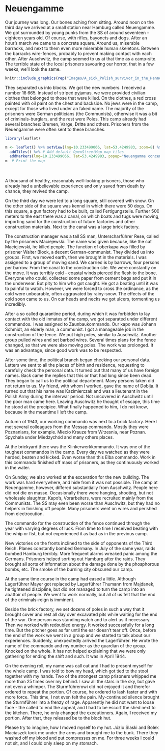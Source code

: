 # Neuengamme {#neuengamme}

Our journey was long. Our bones aching from sitting. Around noon on the third day we arrived at a small station near Hamburg called Neuengamme. We got surrounded by young punks from the SS of around seventeen - eighteen years old. Of course, with rifles, bayonets and dogs. After an hour's march we came to a concrete square. Around us, miserable barracks, and next to them even more miserable human skeletons. Between the barracks wire-fences, probably to prevent making contact with each other. After Auschwitz, the camp seemed to us at that time as a camp-site. The terrible state of the local prisoners savouring our horror, that in a few weeks, we'll look the same.

```r
knitr::include_graphics(rep("Images/A_sick_Polish_survivor_in_the_Hannover-Ahlem_concentration_camp_receives_medicine_from_a_German_Red_Cross_worker.jpg", 1))
```

They separated us into blocks. We got the new numbers. I received a number 18 665. Instead of striped pyjamas, we were provided civilian clothes that belonged to those that were killed. On the clothes, a red cross painted with oil paint on the chest and backside. No jews were in the camp, except for those who lived under an faked name. The majority of the prisoners were German politicians (the Communists), otherwise it was a bit of criminals-burglars, and the rest were Poles. This camp already had several branches: Bremen, Varge, Dritte and others. Prisoners from the Neuengamme were often sent to these branches.

```r
library(leaflet)

m <- leaflet() %>% setView(lng=10.233499066, lat=53.4249983, zoom=8) %>%
  addTiles() %>% # Add default OpenStreetMap map tiles
  addMarkers(lng=10.233499066, lat=53.4249983, popup="Neuengamme concentration camp")
m  # Print the map
```

<br>
<br>
A thousand of healthy, reasonably well-looking prisoners, those who already had a unbelievable experience and only saved from death by chance, they revived the camp.

On the third day we were led to a long square, still covered with snow. On the other side of the square was kennel in which there were 50 dogs. On this square, a gun factory had to be built, called Fertigungstelle. Further 500 meters to the east there was a canal, on which boats and tugs were moving, importing sand for the construction of future factories and other construction materials. Next to the canal was a large brick factory.

The construction manager was a tall SS man, Unterscharführer Rese, called by the prisoners Maciejewski. The name was given because, like the cat Maciejewski, he killed people. The function of oberkapa was filled by prisoner Walter Block, a decent German-communist. They divided us into groups. First, we moved earth, then we brought in the materials. I was assigned to a group of moving sand. We carried is by barrows, four persons per barrow. From the canal to the construction site. We were constantly on the move. It was terribly cold - coastal winds pierced the flesh to the bone. Everyone who could, collected some paper from cement bags and put it in the underwear. But pity to him who got caught. He got a beating until it was to painful to watch. However, we were forced to cross the ordinance, as the cold were unbearable, often aggravated by rainy-snow. The effects of the cold soon came to us. On our heads and necks we got ulcers, tormenting us incredibly.

After a so called quarantine period, during which it was forbidden to lay contact with the old inmates of the camp, we got separated under different commandos. I was assigned to Zaunbaukommando. Our kapo was Johann Schmidt, an elderly man, a communist. I got a manageable job in the construction of the fence. We put high poles, similar to Auschwitz. Another group pulled wires and set barbed wires. Several times plans for the fence changed, so that we were also moving poles. The work was prolonged. It was an advantage, since good work was to be respected.

After some time, the political branch began checking our personal data. Letters we sent to all the places of birth and residence, requesting to carefully check the personal data. It turned out that many of us have foreign names. Back came the replies that this or that had long since been dead. They began to call us to the political department. Many persons taken did not return to us. My friend, with whom I worked, gave the name of Dobija. It turned out that his name was Kazimierczak and was a lieutenant in the Polish Army during the interwar period. Not uncovered in Auschwitz until the poor man came here. Leaving Auschwitz he thought of escape, this time he stood at the precipice. What finally happened to him, I do not know, because in the meantime I left the camp.

Autumn of 1943, our working commando was next to a brick factory. Here I met several colleagues from the Messap commando. Mostly they were Poznanians, for example. Miecio Krauze from Wrzesnia, near Poznan. Spychała under Miedzychód and many others places.

At the brickyard there was the Klinkerwerkkommando. It was one of the toughest commandos in the camp. Every day we watched as they were herded, beaten and kicked. Even worse than this Elba commando. Work in this commando finished off mass of prisoners, as they continuously worked in the water.

On Sunday, we also worked at the excavation for the new building. The work was hard everywhere, and hide from it was not possible. The camp at Neuengamme, however, differed substantially from Auschwitz. People here did not die en masse. Occasionally there were hanging, shooting, but not wholesale slaughter. Kapo's, Vorarbeiters, were recruited mainly from the Communists. The SS may even been worse than Auschwitz, but they had no helpers in finishing off people. Many prisoners went on wires and perished from electrocution.

The commando for the construction of the fence continued through the year with varying degrees of luck. From time to time I received beating with the whip or fist, but not experienced it as bad as in the previous camp. 

New victories on the fronts inclined to the side of opponents of the Third Reich. Planes constantly bombed Germany. In July of the same year, raids bombed Hamburg terribly. More frequent alarms wreaked panic among the Germans. Prisoners helped sorting out Hamburg after the raids. They brought all sorts of information about the damage done by the phosphorous bombs, etc. The smoke of the burning city obscured our camp.

At the same time course in the camp had eased a little. Although Lagerführer Mayer got replaced by Lagerführer Thumann from Majdanek, he tightened discipline, but did not managed to turn the camp into an abattoir of people. We went to work normally, but all of us felt that the end of the criminals-reign is imminent.

Beside the brick factory, we set dozens of poles in such a way that it brought cover and rest all day over excavated pits while waiting for the end of the war. One person was standing watch and to alert us if necessary. Then we worked with redoubled energy. It worked successfully for a long time. But the pitcher goes as far until the ear doesn’t tear off. Once, before the end of the work we went in a group and we started to talk about our experiences. Suddenly, unexpectedly arrived the Lagerführer. He wrote the name of the commando and my number as the guardian of the group. Knocked on the whole. It has not helped explaining that we were only gathering for ending the shift and such. It was in April 1944.

On the evening roll, my name was call out and I had to present myself for the whole camp. I was told to bow my head, which got tied to the stool together with my hands. Two of the strongest camp prisoners whipped me more than 25 times over my behind. I saw all the stars in the sky, but gave not even a whimper. The Sturmführerowi did not enjoyed it and therefor ordered to repeat the portion. Of course, he ordered to lash faster and with more force. This time, I not even felt the pain. My-continued silence brought the Sturmführer into a frenzy of rage. Apparently he did not want to loose face - the called to end the appeal, and I had to be escort the shed next to the kitchen. There, he only changed the executioners. Again, I received my portion. After that, they released be to the block hut.

Please try to imagine, how I moved myself to my hut. Józio Ślaski and Bolek Maciaszek took me under the arms and brought me to the bunk. There they washed off my blood and put compresses on me. For three weeks I could not sit, and I could only sleep on my stomach.

